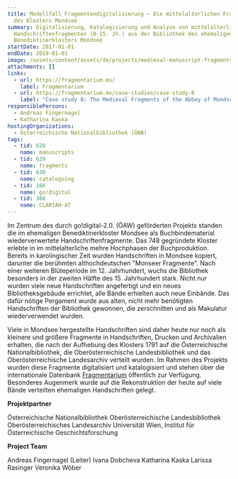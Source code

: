 ```yaml
---
title: Modellfall Fragmentendigitalisierung – Die mittelalterlichen Fragmente
  des Klosters Mondsee
summary: Digitalisierung, Katalogisierung und Analyse von mittelalterlichen
  Handschriftenfragmenten (8-15. Jh.) aus der Bibliothek des ehemaligen
  Benediktinerklosters Mondsee
startDate: 2017-01-01
endDate: 2019-01-01
image: /assets/content/assets/de/projects/medieval-manuscript-fragments-benedictine-abbey-mondsee/fragmentarium_f-ke4l_cod3671_initiale_rekonstruktion.jpg_max-1.jpg
attachments: []
links:
  - url: https://fragmentarium.ms/
    label: Fragmentarium
  - url: https://fragmentarium.ms/case-studies/case-study-8
    label: "Case study 8: The Medieval Fragments of the Abbey of Mondsee"
responsiblePersons:
  - Andreas Fingernagel
  - Katharina Kaska
hostingOrganizations:
  - Österreichische Nationalbibliothek (ÖNB)
tags:
  - tid: 628
    name: manuscripts
  - tid: 629
    name: fragments
  - tid: 630
    name: cataloguing
  - tid: 166
    name: go!digital
  - tid: 366
    name: CLARIAH-AT
---
```

Im Zentrum des durch go!digital-2.0. (ÖAW) geförderten Projekts standen die im ehemaligen Benediktinerkloster Mondsee als Buchbindematerial wiederverwertete Handschriftenfragmente. Das 748 gegründete Kloster erlebte in im mittelalterliche mehre Hochphasen der Buchproduktion. Bereits in karolingischer Zeit wurden Handschriften in Mondsee kopiert, darunter die berühmten althochdeutschen "Monseer Fragmente". Nach einer weiteren Blüteperiode im 12. Jahrhundert, wuchs die Bibliothek besonders in der zweiten Hälfte des 15. Jahrhundert stark. Nicht nur wurden viele neue Handschriften angefertigt und ein neues Bibliotheksgebäude errichtet, alle Bände erhielten auch neue Einbände. Das dafür nötige Pergament wurde aus alten, nicht mehr benötigten Handschriften der Bibliothek gewonnen, die zerschnitten und als Makulatur wiederverwendet wurden.

Viele in Mondsee hergestellte Handschriften sind daher heute nur noch als kleinere und größere Fragmente in Handschriften, Drucken und Archivalien erhalten, die nach der Aufhebung des Klosters 1791 auf die Österreichische Nationalbibliothek, die Oberösterreichische Landesbibliothek und das Oberösterreichische Landesarchiv verteilt wurden. Im Rahmen des Projekts wurden diese Fragmente digitalisiert und katalogisiert und stehen über die internationale Datenbank [Fragmentarium](http://www.fragmentarium.ms) öffentlich zur Verfügung. Besonderes Augenmerk wurde auf die Rekonstruktion der heute auf viele Bände verteilten ehemaligen Handschriften gelegt.

**Projektpartner**

Österreichische Nationalbibliothek
Oberösterreichische Landesbibliothek
Oberösterreichisches Landesarchiv
Universität Wien, Institut für Österreichische Geschichtsforschung

**Project Team**

Andreas Fingernagel (Leiter)
Ivana Dobcheva
Katharina Kaska
Larissa Rasinger
Veronika Wöber
